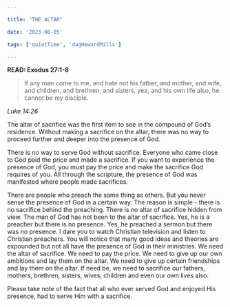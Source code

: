 ```yaml
---

title: "THE ALTAR"

date: '2023-08-05'

tags: ['quietTime', 'dagHewardMills']

---
```


**READ: Exodus 27:1-8**

>If any man come to me, and hate not his father, and mother, and wife, and children, and brethren, and sisters, yea, and his own life also, he cannot be my disciple. 

*Luke 14:26*

The altar of sacrifice was the first item to see in the compound of God’s residence. Without making a sacrifice on the altar, there was no way to proceed further and deeper into the presence of God. 

There is no way to serve God without sacrifice. Everyone who came close to God paid the price and made a sacrifice. If you want to experience the presence of God, you must pay the price and make the sacrifice God requires of you. All through the scripture, the presence of God was manifested where people made sacrifices. 

There are people who preach the same thing as others. But you never sense the presence of God in a certain way. The reason is simple - there is no sacrifice behind the preaching. There is no altar of sacrifice hidden from view. The man of God has not been to the altar of sacrifice. Yes, he is a preacher but there is no presence. Yes, he preached a sermon but there was no presence. I dare you to watch Christian television and listen to Christian preachers. You will notice that many good ideas and theories are expounded but not all have the presence of God in their ministries. We need the altar of sacrifice. We need to pay the price. We need to give up our own ambitions and lay them on the altar. We need to give up certain friendships and lay them on the altar. If need be, we need to sacrifice our fathers, mothers, brethren, sisters, wives, children and even our own lives also.

Please take note of the fact that all who ever served God and enjoyed His presence, had to serve Him with a sacrifice. 
